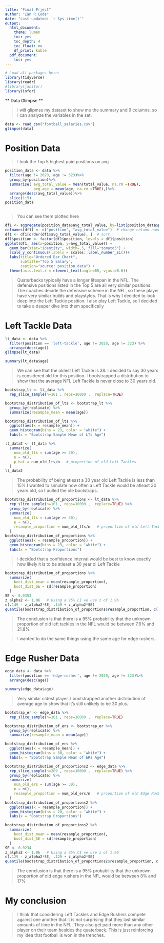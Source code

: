 ```yaml
---
title: "Final Prject"
author: "Ian R Code"
date: "Last updated: `r Sys.time()`"
output:
  html_document:
    theme: lumen
    toc: yes
    toc_depth: 4
    toc_float: no
    df_print: kable
  pdf_document:
    toc: yes
---
```



```r
# Load all packages here:
library(tidyverse)
library(readr)
#library(janitor)
library(infer)
```




** Data Glimpse **


>
I will glipmse my dataset to show me the summary and 9 columns, so I can analyze the variables in the set.

```r

data <- read_csv("football_salaries.csv")
glimpse(data)

```
# Position Data

>
I took the Top 5 highest paid positions on avg

```r
position_data <- data %>%
  filter(age != 2020, age != 323)%>%
  group_by(position)%>%
  summarise( avg_total_value = mean(total_value, na.rm =TRUE),
             avg_age = mean(age, na.rm =TRUE),)%>%
  arrange(desc(avg_total_value))%>%
  slice(1:5)
position_data
 
```
>
You can see them plotted here


```r

df1 <- aggregate(position_data$avg_total_value, by=list(position_data$position), FUN=mean)  # aggregate
colnames(df1) <- c("position", "avg_total_value")  # change column names
df1 <- df1[order(df1$avg_total_value), ]  # sort
df1$position <- factor(df1$position, levels = df1$position)
ggplot(df1, aes(x=position, y=avg_total_value)) + 
  geom_bar(stat="identity", width=.5, fill="tomato3") +
  scale_y_continuous(labels = scales::label_number_si())+
  labs(title="Ordered Bar Chart", 
       subtitle="Top 5 Salary", 
       caption="source: position_data") + 
  theme(axis.text.x = element_text(angle=65, vjust=0.6))

```





>
Quaterbacks typically have a longer lifespan in the NFL. The defensive positions listed in the Top 5 are all very similar positions. The coaches decide the defensive scheme in the NFL, so these player have very similar builds and playstyles. That is why I decided to look deep into the Left Tackle position. I also play Left Tackle, so I decided to take a deeper dive into them specifically



# Left Tackle Data



```r
lt_data <- data %>%
  filter(position == 'left-tackle', age != 2020, age != 323) %>%
  arrange(desc(age))
glimpse(lt_data)

summary(lt_data$age)
```

>
We can see that the oldest Left Tackle is 38. I decided to say 30 years is considered old for this position. I bootstrapped a distribution to show that the average NFL Left Tackle is never close to 30 years old.


```r
bootstrap_lt <- lt_data %>%
  rep_slice_sample(n=101 , reps=10000 ,  replace=TRUE)  

bootstrap_distribution_of_lts <- bootstrap_lt %>%
  group_by(replicate) %>%
  summarize(resample_mean = mean(age))

bootstrap_distribution_of_lts %>%
  ggplot(aes(x = resample_mean)) +
  geom_histogram(bins = 23, color = "white") +
  labs(x = "Bootstrap Sample Mean of LTs Age")


```


```r
lt_data2 <- lt_data %>%
  summarize(
    num_old_lts = sum(age >= 30),
    n = n(),
    p_hat = num_old_lts/n   # proportion of old Left Tackles
  )
lt_data2
```

>
The probability of being atleast a 30 year old Left Tackle is less than 15%
I wanted to simulate how often a Left Tackle would be atleast 30 years old, so I pulled the ole bootstraps.

```r
bootstrap_distribution_of_proportions <- lt_data %>%
  rep_slice_sample(n=101 , reps=10000 ,  replace=TRUE) %>% 
  group_by(replicate) %>%
  summarize(
    num_old_lts = sum(age >= 30),
    n = n(),
    resample_proportion = num_old_lts/n   # proportion of old Left Tackles
  )
bootstrap_distribution_of_proportions %>%
  ggplot(aes(x = resample_proportion)) +
  geom_histogram(bins = 23, color = "white") +
  labs(x = "Bootstrap Proportions")
```




>
I decided that a confidence interval would be best to know exactly how likely it is to be atleast a 30 year ol Left Tackle

```r
bootstrap_distribution_of_proportions %>% 
  summarize(
    boot_dist_mean = mean(resample_proportion),
    boot_dist_SE = sd(resample_proportion)
  )
SE <- 0.0353
z_alpha2 <- 1.96   # Using a 95% CI we use z of 1.96
c(.149 - z_alpha2*SE, .149 + z_alpha2*SE) 
quantile(bootstrap_distribution_of_proportions$resample_proportion, c(.025,.975))
```


>
The conclusion is that there is a 95% probability that the unknown proportion
of old left tackles in the NFL would be between 7.9% and 21.8%


>
I wanted to do the same things using the same age for edge rushers.

# Edge Rusher Data



```r
edge_data <- data %>%
  filter(position == 'edge-rusher', age != 2020, age != 323)%>%
  arrange(desc(age))

summary(edge_data$age)
```

>
Very similar oldest player. I bootstrapped another distribution of average age to show that it's still unlikely to be 30 plus.


```r
bootstrap_er <- edge_data %>%
  rep_slice_sample(n=101 , reps=10000 ,  replace=TRUE)  

bootstrap_distribution_of_ers <- bootstrap_er %>%
  group_by(replicate) %>%
  summarize(resample_mean = mean(age))

bootstrap_distribution_of_ers %>%
  ggplot(aes(x = resample_mean)) +
  geom_histogram(bins = 30, color = "white") +
  labs(x = "Bootstrap Sample Mean of ERs Age")

```




```r
bootstrap_distribution_of_proportions2 <- edge_data %>%
  rep_slice_sample(n=209 , reps=10000 ,  replace=TRUE) %>% 
  group_by(replicate) %>%
  summarize(
    num_old_ers = sum(age >= 30),
    n = n(),
    resample_proportion = num_old_ers/n   # proportion of old Edge Rushers
  )
bootstrap_distribution_of_proportions2 %>%
  ggplot(aes(x = resample_proportion)) +
  geom_histogram(bins = 20, color = "white") +
  labs(x = "Bootstrap Proportions")

bootstrap_distribution_of_proportions2 %>% 
  summarize(
    boot_dist_mean = mean(resample_proportion),
    boot_dist_SE = sd(resample_proportion)
  )
SE <- 0.0234
z_alpha2 <- 1.96   # Using a 95% CI we use z of 1.96
c(.129 - z_alpha2*SE, .129 + z_alpha2*SE) 
quantile(bootstrap_distribution_of_proportions2$resample_proportion, c(.025,.975))

```

>
The conclusion is that there is a 95% probability that the unknown proportion 
of old edge rushers in the NFL would be between 8% and 17%

# My conclusion

>
I think that considering Left Tackles and Edge Rushers compete against one another that it is not surprising that they last similar amounts of time in the NFL. They also get paid more than any other player on their team besides the quaterback. This is just reinforcing my idea that football is won in the trenches.

```r


```




```r


```




```r


```




```r


```

